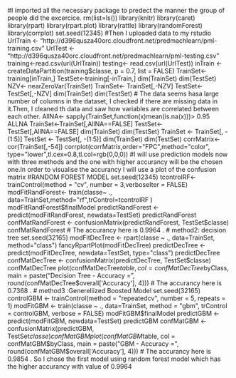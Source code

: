 
#I imported all the necessary package to predect the manner the group of people did the excercice.
rm(list=ls())
library(knitr)
library(caret)
library(rpart)
library(rpart.plot)
library(rattle)
library(randomForest)
library(corrplot)
set.seed(12345)
#Then I uploaded data to my rstudio 
UrlTrain <- "http://d396qusza40orc.cloudfront.net/predmachlearn/pml-training.csv"
UrlTest  <- "http://d396qusza40orc.cloudfront.net/predmachlearn/pml-testing.csv"
training<-read.csv(url(UrlTrain))
testing<- read.csv(url(UrlTest))
inTrain <- createDataPartition(training$classe, p = 0.7, list = FALSE)
TrainSet<-training[inTrain,]
TestSet<-training[-inTrain,]
dim(TrainSet)
dim(TestSet)
NZV<- nearZeroVar(TrainSet)
TrainSet<- TrainSet[,-NZV]
TestSet<-TestSet[,-NZV]
dim(TrainSet)
dim(TestSet)
# The data seems hasa large number of columns in the dataset, I checked if there are missing data in it.Then,
I cleaned th data and saw how variables are correlated between each other.
AllNA<- sapply(TrainSet,function(x)mean(is.na(x)))> 0.95
ALLNA
TrainSet<-TrainSet[,AllNA==FALSE]
TestSet<-TestSet[,AllNA==FALSE]
dim(TrainSet)
dim(TestSet)
TrainSet <- TrainSet[, -(1:5)]
TestSet  <- TestSet[, -(1:5)]
dim(TrainSet)
dim(TestSet)
corrMatrix<- cor(TrainSet[,-54])
corrplot(corrMatrix,order="FPC",method="color", type="lower",tl.cex=0.8,tl.col=rgb(0,0,0))
#I will use prediction models now with three methods and the one with higher accurancy will be the chosen one.In order to visualise the accurancy I will use a plot of the confusion matrix
#RANDOM FOREST MODEL
set.seed(12345)
tcontrolRF<- trainControl(method = "cv", number = 3,verboseIter = FALSE)
modFitRandForest<- train(classe~ ., data=TrainSet,method="rf",trControl=tcontrolRF )
modFitRandForest$finalModel
predictRandForest <- predict(modFitRandForest, newdata=TestSet)
predictRandForest
confMatRandForest <- confusionMatrix(predictRandForest, TestSet$classe)
confMatRandForest
# The accurancy here is 0.9964 .
# method2: decision tree
set.seed(32165)
modFitDecTree <- rpart(classe ~ ., data=TrainSet, method="class")
fancyRpartPlot(modFitDecTree)
predictDecTree <- predict(modFitDecTree, newdata=TestSet, type="class")
predictDecTree
confMatDecTree <- confusionMatrix(predictDecTree, TestSet$classe)
confMatDecTree
plot(confMatDecTree$table, col = confMatDecTree$byClass, 
     main = paste("Decision Tree - Accuracy =",
                  round(confMatDecTree$overall['Accuracy'], 4)))
# The accurancy here is  0.7368 .
# method3 :Genereliized Boosted Model
set.seed(32165)
controlGBM <- trainControl(method = "repeatedcv", number = 5, repeats = 1)
modFitGBM  <- train(classe ~ ., data=TrainSet, method = "gbm",
                    trControl = controlGBM, verbose = FALSE)
modFitGBM$finalModel
predictGBM <- predict(modFitGBM, newdata=TestSet)
predictGBM
confMatGBM <- confusionMatrix(predictGBM, TestSet$classe)
confMatGBM
plot(confMatGBM$table, col = confMatGBM$byClass, 
     main = paste("GBM - Accuracy =", round(confMatGBM$overall['Accuracy'], 4)))
		 # The accurancy here is  0.9854 .
 So I chose the first model using random forest model which has the higher accurancy with value of 0.9964
